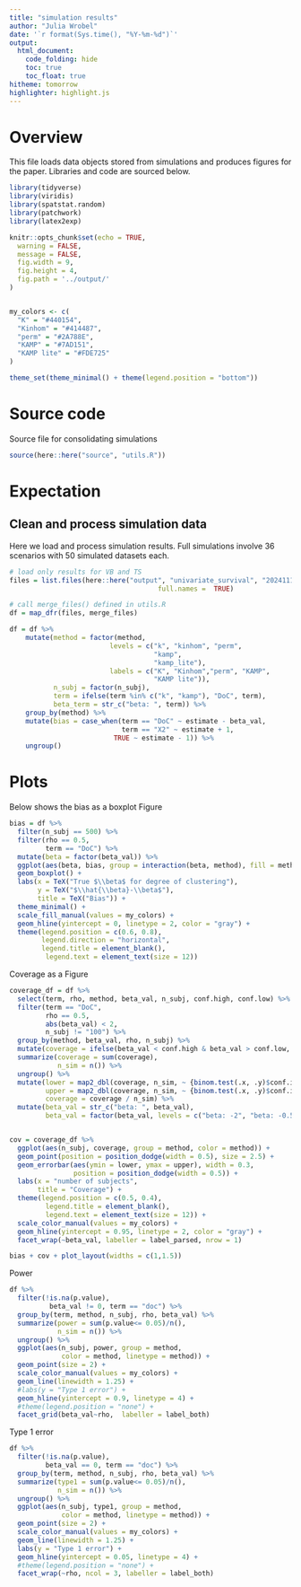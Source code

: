 ```yaml
---
title: "simulation results"
author: "Julia Wrobel"
date: '`r format(Sys.time(), "%Y-%m-%d")`'
output:
  html_document: 
    code_folding: hide
    toc: true
    toc_float: true
hitheme: tomorrow
highlighter: highlight.js
---
```


# Overview

This file loads data objects stored from simulations and produces figures for the paper. Libraries and code are sourced below. 

```r
library(tidyverse)
library(viridis)
library(spatstat.random)
library(patchwork)
library(latex2exp)

knitr::opts_chunk$set(echo = TRUE,
  warning = FALSE,
  message = FALSE,
  fig.width = 9,
  fig.height = 4,
  fig.path = '../output/'
)


my_colors <- c(
  "K" = "#440154",
  "Kinhom" = "#414487",
  "perm" = "#2A788E",
  "KAMP" = "#7AD151",
  "KAMP lite" = "#FDE725"
)

theme_set(theme_minimal() + theme(legend.position = "bottom"))
```

# Source code

Source file for consolidating simulations

```r
source(here::here("source", "utils.R"))
```


# Expectation

## Clean and process simulation data

Here we load and process simulation results. Full simulations involve 36 scenarios with 50 simulated datasets each.


```r
# load only results for VB and TS
files = list.files(here::here("output", "univariate_survival", "20241118"), 
									 full.names =  TRUE)

# call merge_files() defined in utils.R
df = map_dfr(files, merge_files)

```




```r

df = df %>%
    mutate(method = factor(method,
                         levels = c("k", "kinhom", "perm", 
                                    "kamp",  
                                    "kamp_lite"),
                         labels = c("K", "Kinhom","perm", "KAMP",
                                    "KAMP lite")),
           n_subj = factor(n_subj),
           term = ifelse(term %in% c("k", "kamp"), "DoC", term),
           beta_term = str_c("beta: ", term)) %>%
    group_by(method) %>%
    mutate(bias = case_when(term == "DoC" ~ estimate - beta_val,
                            term == "X2" ~ estimate + 1,
                          TRUE ~ estimate - 1)) %>%
    ungroup() 
```



# Plots 

Below shows the bias as a boxplot Figure

```r
bias = df %>%
  filter(n_subj == 500) %>%
  filter(rho == 0.5,
         term == "DoC") %>%
  mutate(beta = factor(beta_val)) %>%
  ggplot(aes(beta, bias, group = interaction(beta, method), fill = method)) +
  geom_boxplot() +
  labs(x = TeX("True $\\beta$ for degree of clustering"),
       y = TeX("$\\hat{\\beta}-\\beta$"),
       title = TeX("Bias")) +
  theme_minimal() +
  scale_fill_manual(values = my_colors) +
  geom_hline(yintercept = 0, linetype = 2, color = "gray") +
  theme(legend.position = c(0.6, 0.8),
        legend.direction = "horizontal",
        legend.title = element_blank(),
         legend.text = element_text(size = 12)) 

```


Coverage as a Figure


```r
coverage_df = df %>%
  select(term, rho, method, beta_val, n_subj, conf.high, conf.low) %>%
  filter(term == "DoC",
         rho == 0.5,
         abs(beta_val) < 2,
         n_subj != "100") %>%
  group_by(method, beta_val, rho, n_subj) %>%
  mutate(coverage = ifelse(beta_val < conf.high & beta_val > conf.low, 1, 0)) %>%
  summarize(coverage = sum(coverage),
            n_sim = n()) %>%
  ungroup() %>%
  mutate(lower = map2_dbl(coverage, n_sim, ~ {binom.test(.x, .y)$conf.int[1]}),
         upper = map2_dbl(coverage, n_sim, ~ {binom.test(.x, .y)$conf.int[2]}),
         coverage = coverage / n_sim) %>%
  mutate(beta_val = str_c("beta: ", beta_val),
         beta_val = factor(beta_val, levels = c("beta: -2", "beta: -0.5", "beta: 0", "beta: 0.5", "beta: 2")))


cov = coverage_df %>%
  ggplot(aes(n_subj, coverage, group = method, color = method)) +
  geom_point(position = position_dodge(width = 0.5), size = 2.5) + 
  geom_errorbar(aes(ymin = lower, ymax = upper), width = 0.3,
                position = position_dodge(width = 0.5)) +
  labs(x = "number of subjects",
       title = "Coverage") +
  theme(legend.position = c(0.5, 0.4),
         legend.title = element_blank(),
         legend.text = element_text(size = 12)) + 
  scale_color_manual(values = my_colors) +
  geom_hline(yintercept = 0.95, linetype = 2, color = "gray") +
  facet_wrap(~beta_val, labeller = label_parsed, nrow = 1)

```






```r
bias + cov + plot_layout(widths = c(1,1.5))
```







Power


```r
df %>%
  filter(!is.na(p.value),
          beta_val != 0, term == "doc") %>%
  group_by(term, method, n_subj, rho, beta_val) %>%
  summarize(power = sum(p.value<= 0.05)/n(),
            n_sim = n()) %>%
  ungroup() %>%
  ggplot(aes(n_subj, power, group = method,
             color = method, linetype = method)) +
  geom_point(size = 2) +
  scale_color_manual(values = my_colors) +
  geom_line(linewidth = 1.25) +
  #labs(y = "Type 1 error") +
  geom_hline(yintercept = 0.9, linetype = 4) +
  #theme(legend.position = "none") +
  facet_grid(beta_val~rho,  labeller = label_both)
```


Type 1 error

```r
df %>%
  filter(!is.na(p.value),
         beta_val == 0, term == "doc") %>%
  group_by(term, method, n_subj, rho, beta_val) %>%
  summarize(type1 = sum(p.value<= 0.05)/n(),
            n_sim = n()) %>%
  ungroup() %>%
  ggplot(aes(n_subj, type1, group = method,
             color = method, linetype = method)) +
  geom_point(size = 2) +
  scale_color_manual(values = my_colors) +
  geom_line(linewidth = 1.25) +
  labs(y = "Type 1 error") +
  geom_hline(yintercept = 0.05, linetype = 4) +
  #theme(legend.position = "none") +
  facet_wrap(~rho, ncol = 3, labeller = label_both)

```


